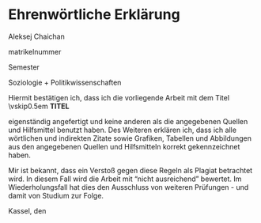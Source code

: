 # Ehrenwörtliche Erklärung

Aleksej Chaichan

matrikelnummer

Semester

Soziologie + Politikwissenschaften

\vskip1cm

Hiermit bestätigen ich, dass ich die vorliegende Arbeit mit dem Titel
\vskip0.5em
**TITEL**

\rule{16.75cm}{0.4pt}

eigenständig angefertigt und keine anderen als die angegebenen Quellen und Hilfsmittel benutzt haben. Des Weiteren erklären ich, dass ich alle wörtlichen und indirekten Zitate sowie Grafiken, Tabellen und Abbildungen aus den angegebenen Quellen und Hilfsmitteln korrekt gekennzeichnet haben.

Mir ist bekannt, dass ein Verstoß gegen diese Regeln als Plagiat betrachtet wird. In diesem Fall wird die Arbeit mit "nicht ausreichend" bewertet. Im Wiederholungsfall hat dies den Ausschluss von weiteren Prüfungen - und damit von Studium zur Folge.


\vskip1cm
\rule{5cm}{0.4pt}
Kassel, den
